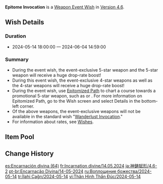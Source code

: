 {{Wish
|name              = Epitome Invocation 2024-05-14
|image             = Epitome Invocation 2024-05-14.png
|type              = Weapon Event
|duration          = event
|time_start        = 2024-05-14 18:00:00
|time_end          = 2024-06-04 14:59:00
|link              = https://genshin.hoyoverse.com/en/news/detail/123628
|preceding         = Epitome Invocation/2024-04-24
|succeeding        = Epitome Invocation/2024-06-05
|alongside         = From Ashes Reborn/2024-05-14
|alongside2        = Immaculate Pulse/2024-05-14
}}
'''Epitome Invocation''' is a [[Weapon Event Wish]] in [[Version 4.6]].

==Wish Details==
===Duration===
* 2024-05-14 18:00:00 &mdash; 2024-06-04 14:59:00

===Summary===
* During the event wish, the event-exclusive 5-star weapon {{Wish Item|Tulaytullah's Remembrance}} and the 5-star weapon {{Wish Item|Jadefall's Splendor}} will receive a huge drop-rate boost!
* During this event wish, the event-exclusive 4-star weapons {{Wish Item|Prospector's Drill;Range Gauge}} as well as the 4-star weapons {{Wish Item|Favonius Sword;Sacrificial Fragments;Rainslasher}} will receive a huge drop-rate boost!
* During the event wish, use [[Epitomized Path]] to chart a course towards a promotional 5-star weapon, such as {{Wish Item|Tulaytullah's Remembrance}} or {{Wish Item|Jadefall's Splendor}}. For more information on Epitomized Path, go to the Wish screen and select Details in the bottom-left corner.
* Of the above weapons, the event-exclusive weapons will not be available in the standard wish "[[Wanderlust Invocation]]."
* For information about rates, see [[Wish]]es.

==Item Pool==
{{Wish Pool
|weapon_5_F    = Tulaytullah's Remembrance; Jadefall's Splendor
|weapon_4_F    = Range Gauge; Favonius Sword; Sacrificial Fragments; Prospector's Drill; Rainslasher
|character_4   = Barbara; Beidou; Bennett; Candace; Charlotte; Chevreuse; Chongyun; Collei; Diona; Dori; Faruzan; Fischl; Freminet; Gaming; Gorou; Kaveh; Kirara; Kujou Sara; Kuki Shinobu; Layla; Lynette; Mika; Ningguang; Noelle; Razor; Rosaria; Sayu; Shikanoin Heizou; Sucrose; Thoma; Xiangling; Xingqiu; Xinyan; Yanfei; Yaoyao; Yun Jin
|weapon_5      = Amos' Bow; Aquila Favonia; Lost Prayer to the Sacred Winds; Primordial Jade Winged-Spear; Skyward Atlas; Skyward Blade; Skyward Harp; Skyward Pride; Skyward Spine; Wolf's Gravestone
|weapon_4      = Dragon's Bane; Eye of Perception; Favonius Codex; Favonius Greatsword; Favonius Lance; Favonius Warbow; Lion's Roar; Rust; Sacrificial Bow; Sacrificial Fragments; Sacrificial Greatsword; Sacrificial Sword; The Bell; The Flute; The Stringless; The Widsith
|weapon_3      = Black Tassel; Bloodtainted Greatsword; Cool Steel; Debate Club; Emerald Orb; Ferrous Shadow; Harbinger of Dawn; Magic Guide; Raven Bow; Sharpshooter's Oath; Skyrider Sword; Slingshot; Thrilling Tales of Dragon Slayers
}}

==Change History==
{{Change History|4.6}}
<noinclude>
[[es:Encarnación divina (64)]]
[[fr:Incarnation divine/14.05.2024]]
[[ja:神鋳賦形/4.6-2]]
[[pt-br:Encarnação Divina/14-05-2024]]
[[ru:Воплощение божества/2024-05-14]]
[[tr:İlahi Çağrı/2024-05-14]]
[[vi:Thân Hình Thần Đúc/2024-05-14]]
</noinclude>
